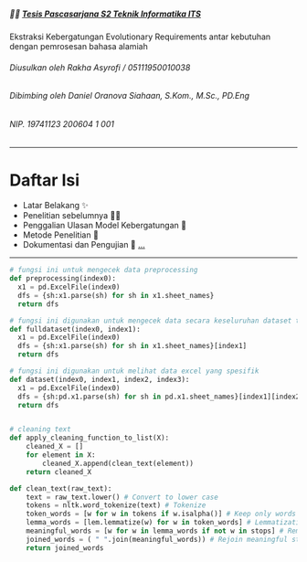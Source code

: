 
##### 👨‍🌾 [Tesis Pascasarjana S2 Teknik Informatika ITS](.)

Ekstraksi Kebergatungan Evolutionary Requirements antar kebutuhan dengan pemrosesan bahasa alamiah

###### Diusulkan oleh Rakha Asyrofi / 05111950010038
###### Dibimbing oleh Daniel Oranova Siahaan, S.Kom., M.Sc., PD.Eng 
###### NIP. 19741123 200604 1 001

---

# Daftar Isi
- Latar Belakang ✨
- Penelitian sebelumnya 👨‍💻
- Penggalian Ulasan Model Kebergatungan 🙅
- Metode Penelitian 🙇
- Dokumentasi dan Pengujian 👏
  [...](https://docs.google.com/presentation/d/1e4VAUfFaBRF3XnRbdTLZm9w3-YV45a766G0QadqiEM8/edit?usp=sharing)

---

<CodeSurferLayout>


```python
# fungsi ini untuk mengecek data preprocessing
def preprocessing(index0):
  x1 = pd.ExcelFile(index0)
  dfs = {sh:x1.parse(sh) for sh in x1.sheet_names}
  return dfs


```

```python
# fungsi ini digunakan untuk mengecek data secara keseluruhan dataset tertentu
def fulldataset(index0, index1):
  x1 = pd.ExcelFile(index0)
  dfs = {sh:x1.parse(sh) for sh in x1.sheet_names}[index1]
  return dfs

```

```python
# fungsi ini digunakan untuk melihat data excel yang spesifik
def dataset(index0, index1, index2, index3):
  x1 = pd.ExcelFile(index0)
  dfs = {sh:pd.x1.parse(sh) for sh in pd.x1.sheet_names}[index1][index2][index3]
  return dfs

```

```python

# cleaning text
def apply_cleaning_function_to_list(X):
    cleaned_X = []
    for element in X:
        cleaned_X.append(clean_text(element))
    return cleaned_X

```

```python
def clean_text(raw_text):    
    text = raw_text.lower() # Convert to lower case
    tokens = nltk.word_tokenize(text) # Tokenize    
    token_words = [w for w in tokens if w.isalpha()] # Keep only words (removes punctuation + numbers)    
    lemma_words = [lem.lemmatize(w) for w in token_words] # Lemmatization
    meaningful_words = [w for w in lemma_words if not w in stops] # Remove stop words
    joined_words = ( " ".join(meaningful_words)) # Rejoin meaningful stemmed words
    return joined_words

```

</CodeSurferLayout>
